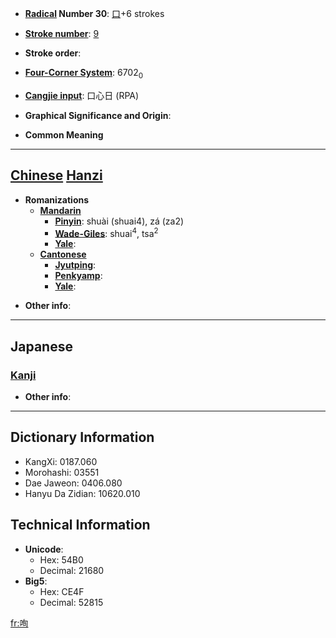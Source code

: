 * '''[[Wiktionary:Chinese radical index| Radical]] Number 30''': [[Wiktionary:Chinese radical index 口|口]]+6 strokes

* '''[[Wiktionary:Chinese total strokes index|Stroke number]]''': [[Wiktionary:Chinese total strokes index 9|9]]

* '''Stroke order''': 

* '''[[Wiktionary:Chinese four corner index|Four-Corner System]]''': 6702<sub>0</sub>

* '''[[Wiktionary:Chinese Cangjie index|Cangjie input]]''': 口心日 (RPA)

* '''Graphical Significance and Origin''': 

* '''Common Meaning'''

----

== [[Chinese]] [[Hanzi]] ==

* '''Romanizations'''
** '''[[Mandarin]]'''
*** '''[[Pinyin]]''': shuài (shuai4), zá (za2)
*** '''[[Wade-Giles]]''': shuai<sup>4</sup>, tsa<sup>2</sup>
*** '''[[Yale]]''': 
** '''[[Cantonese]]'''
*** '''[[Jyutping]]''':
*** '''[[Penkyamp]]''': 
*** '''[[Yale]]''': 

* '''Other info''': 

----

==Japanese==
===[[Kanji]]===
{{kanji|on readings=[[しゅつ]] (shutsu), [[しゅち]] (shuchi), [[しゅん]] (shun)
|kun readings=[[のむ]] (nomu)
}}

* '''Other info''':  

----

== Dictionary Information ==

* KangXi: 0187.060
* Morohashi: 03551
* Dae Jaweon: 0406.080
* Hanyu Da Zidian: 10620.010

== Technical Information ==

* '''Unicode''':
** Hex: 54B0
** Decimal: 21680
* '''Big5''':
** Hex: CE4F
** Decimal: 52815

[[fr:咰]]